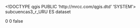 <!DOCTYPE qgis PUBLIC 'http://mrcc.com/qgis.dtd' 'SYSTEM'>
<qgis version="3.26.1-Buenos Aires">
  <identifier>subcuencas3_r_URU</identifier>
  <parentidentifier></parentidentifier>
  <language>ES</language>
  <type>dataset</type>
  <title>subcuencas3_r_URU</title>
  <abstract></abstract>
  <contact>
    <name></name>
    <organization></organization>
    <position></position>
    <voice></voice>
    <fax></fax>
    <email></email>
    <role></role>
  </contact>
  <links>
    <link size="" url="file://\\Dinagua-108\SIG-AGUA\drh\hidrol\3aGeneracion\codcuencas3" format="" description="" type="Local Area Network" name="" mimeType=""/>
  </links>
  <fees></fees>
  <encoding></encoding>
  <crs>
    <spatialrefsys nativeFormat="Wkt">
      <wkt></wkt>
      <proj4></proj4>
      <srsid>0</srsid>
      <srid>0</srid>
      <authid></authid>
      <description></description>
      <projectionacronym></projectionacronym>
      <ellipsoidacronym></ellipsoidacronym>
      <geographicflag>false</geographicflag>
    </spatialrefsys>
  </crs>
  <extent>
    <spatial miny="0" maxy="0" minx="0" maxx="0" dimensions="2" minz="0" crs="" maxz="0"/>
    <temporal>
      <period>
        <start></start>
        <end></end>
      </period>
    </temporal>
  </extent>
</qgis>
